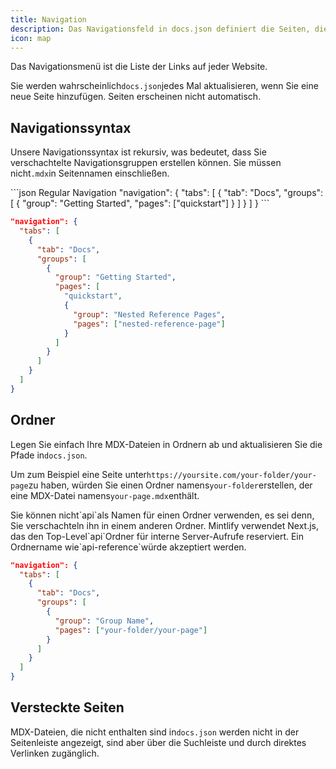 ```yaml
---
title: Navigation
description: Das Navigationsfeld in docs.json definiert die Seiten, die im Navigationsmenü erscheinen
icon: map
---
```


Das Navigationsmenü ist die Liste der Links auf jeder Website.

Sie werden wahrscheinlich`docs.json`jedes Mal aktualisieren, wenn Sie eine neue Seite hinzufügen. Seiten erscheinen nicht automatisch.

## Navigationssyntax

Unsere Navigationssyntax ist rekursiv, was bedeutet, dass Sie verschachtelte Navigationsgruppen erstellen können. Sie müssen nicht`.mdx`in Seitennamen einschließen.

<CodeGroup>
  ```json Regular Navigation
  "navigation": {
    "tabs": [
      {
        "tab": "Docs",
        "groups": [
          {
            "group": "Getting Started",
            "pages": ["quickstart"]
          }
        ]
      }
    ]
  }
  ```

  ```json Nested Navigation
  "navigation": {
    "tabs": [
      {
        "tab": "Docs",
        "groups": [
          {
            "group": "Getting Started",
            "pages": [
              "quickstart",
              {
                "group": "Nested Reference Pages",
                "pages": ["nested-reference-page"]
              }
            ]
          }
        ]
      }
    ]
  }
  ```
</CodeGroup>

## Ordner

Legen Sie einfach Ihre MDX-Dateien in Ordnern ab und aktualisieren Sie die Pfade in`docs.json`.

Um zum Beispiel eine Seite unter`https://yoursite.com/your-folder/your-page`zu haben, würden Sie einen Ordner namens`your-folder`erstellen, der eine MDX-Datei namens`your-page.mdx`enthält.

<Warning>
  Sie können nicht`api`als Namen für einen Ordner verwenden, es sei denn, Sie verschachteln ihn in einem anderen Ordner. Mintlify verwendet Next.js, das den Top-Level`api`Ordner für interne Server-Aufrufe reserviert. Ein Ordnername wie`api-reference`würde akzeptiert werden.
</Warning>

```json Navigation With Folder
"navigation": {
  "tabs": [
    {
      "tab": "Docs",
      "groups": [
        {
          "group": "Group Name",
          "pages": ["your-folder/your-page"]
        }
      ]
    }
  ]
}
```

## Versteckte Seiten

MDX-Dateien, die nicht enthalten sind in`docs.json` werden nicht in der Seitenleiste angezeigt, sind aber über die Suchleiste und durch direktes Verlinken zugänglich.
